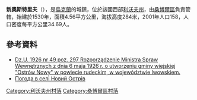 {{coord|49|37|55|N|23|34|13|E|scale:100000|display=title}}

'''新奧斯特里夫'''（{{lang-uk|Новий Острів}}），是[[烏克蘭|烏克蘭]]的城鎮，位於該國西部[[利沃夫州|利沃夫州]]，由[[桑博爾區|桑博爾區]]負責管轄，始建於1530年，面積4.56平方公里，海拔高度284米，2001年人口158，人口密度每平方公里34.69人。

==參考資料==
*[http://isap.sejm.gov.pl/DetailsServlet?id=WDU19260490297 Dz.U. 1926 nr 49 poz. 297 Rozporządzenie Ministra Spraw Wewnętrznych z dnia 6 maja 1926 r. o utworzeniu gminy wiejskiej "Ostrów Nowy" w powiecie rudeckim, w województwie lwowskiem.] {{Wayback|url=http://isap.sejm.gov.pl/DetailsServlet?id=WDU19260490297 |date=20161013095627 }} {{ref-pl}}
* [http://weather.in.ua/ua/l'vovskaja/17296 Погода в селі Новий Острів] {{Wayback|url=http://weather.in.ua/ua/l%27vovskaja/17296 |date=20160305113837 }}

[[Category:利沃夫州村落|Category:利沃夫州村落]]
[[Category:桑博爾區村落|Category:桑博爾區村落]]


{{Lviv-geo-stub}}